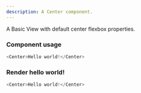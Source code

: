 ```yaml
---
description: A Center component.
---
```



A Basic View with default center flexbox properties.

### Component usage
```js
<Center>Hello world!</Center>
```

### Render hello world!

```js live
<Center>Hello world!</Center>
```
